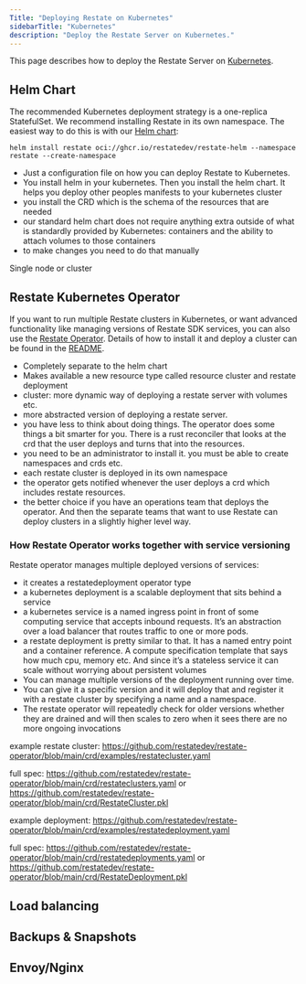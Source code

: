 ```yaml
---
Title: "Deploying Restate on Kubernetes"
sidebarTitle: "Kubernetes"
description: "Deploy the Restate Server on Kubernetes."
---
```


This page describes how to deploy the Restate Server on [Kubernetes](https://kubernetes.io/).

## Helm Chart
The recommended Kubernetes deployment strategy is a one-replica StatefulSet. We recommend installing Restate in its own
namespace. The easiest way to do this is with our [Helm chart](https://github.com/restatedev/restate/tree/main/charts/restate-helm):

```shell
helm install restate oci://ghcr.io/restatedev/restate-helm --namespace restate --create-namespace
```

- Just a configuration file on how you can deploy Restate to Kubernetes.
- You install helm in your kubernetes. Then you install the helm chart. It helps you deploy other peoples manifests to your kubernetes cluster
- you install the CRD which is the schema of the resources that are needed
- our standard helm chart does not require anything extra outside of what is standardly provided by Kubernetes: containers and the ability to attach volumes to those containers
- to make changes you need to do that manually

Single node or cluster

## Restate Kubernetes Operator

If you want to run multiple Restate clusters in Kubernetes, or want advanced functionality like managing versions of Restate SDK services, you can also use the [Restate Operator](https://github.com/restatedev/restate-operator). Details
of how to install it and deploy a cluster can be found in the [README](https://github.com/restatedev/restate-operator/blob/main/README.md).


- Completely separate to the helm chart
- Makes available a new resource type called resource cluster and restate deployment
- cluster: more dynamic way of deploying a restate server with volumes etc.
- more abstracted version of deploying a restate server.
- you have less to think about doing things. The operator does some things a bit smarter for you. There is a rust reconciler that looks at the crd that the user deploys and turns that into the resources.
- you need to be an administrator to install it. you must be able to create namespaces and crds etc.
- each restate cluster is deployed in its own namespace
- the operator gets notified whenever the user deploys a crd which includes restate resources.
- the better choice if you have an operations team that deploys the operator. And then the separate teams that want to use Restate can deploy clusters in a slightly higher level way.

### How Restate Operator works together with service versioning

Restate operator manages multiple deployed versions of services:

- it creates a restatedeployment operator type
- a kubernetes deployment is a scalable deployment that sits behind a service
- a kubernetes service is a named ingress point in front of some computing service that accepts inbound requests. It’s an abstraction over a load balancer that routes traffic to one or more pods.
- a restate deployment is pretty similar to that. It has a named entry point and a container reference. A compute specification template that says how much cpu, memory etc. And since it’s a stateless service it can scale without worrying about persistent volumes
- You can manage multiple versions of the deployment running over time.
- You can give it a specific version and it will deploy that and register it with a restate cluster by specifying a name and a namespace.
- The restate operator will repeatedly check for older versions whether they are drained and will then scales to zero when it sees there are no more ongoing invocations

example restate cluster: https://github.com/restatedev/restate-operator/blob/main/crd/examples/restatecluster.yaml

full spec: https://github.com/restatedev/restate-operator/blob/main/crd/restateclusters.yaml or https://github.com/restatedev/restate-operator/blob/main/crd/RestateCluster.pkl

example deployment: https://github.com/restatedev/restate-operator/blob/main/crd/examples/restatedeployment.yaml

full spec: https://github.com/restatedev/restate-operator/blob/main/crd/restatedeployments.yaml or https://github.com/restatedev/restate-operator/blob/main/crd/RestateDeployment.pkl


## Load balancing

## Backups & Snapshots

## Envoy/Nginx

